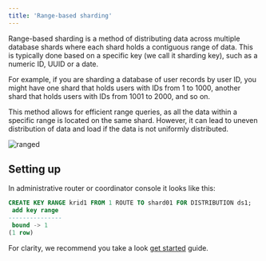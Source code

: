 ```yaml
---
title: 'Range-based sharding'
---
```


Range-based sharding is a method of distributing data across multiple database shards where each shard holds a contiguous range of data. This is typically done based on a specific key (we call it sharding key), such as a numeric ID, UUID or a date.

For example, if you are sharding a database of user records by user ID, you might have one shard that holds users with IDs from 1 to 1000, another shard that holds users with IDs from 1001 to 2000, and so on.

This method allows for efficient range queries, as all the data within a specific range is located on the same shard. However, it can lead to uneven distribution of data and load if the data is not uniformly distributed.

![ranged](/images/balancing_ranged.png "range-based approach")

## Setting up

In administrative router or coordinator console it looks like this:

```sql
CREATE KEY RANGE krid1 FROM 1 ROUTE TO shard01 FOR DISTRIBUTION ds1;
 add key range 
---------------
 bound -> 1
(1 row)
```

For clarity, we recommend you take a look [get started](/welcome/get_started) guide.